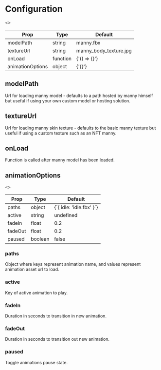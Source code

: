 # Configuration

<>
  <table>
    <thead>
      <tr>
        <th align="center">Prop</th>
        <th align="center">Type</th>
        <th align="center">Default</th>
      </tr>
    </thead>
    <tbody>
      <tr>
        <td>modelPath</td>
        <td>string</td>
        <td>manny.fbx</td>
      </tr>
      <tr>
        <td>textureUrl</td>
        <td>string</td>
        <td>manny_body_texture.jpg</td>
      </tr>
      <tr>
        <td>onLoad</td>
        <td>function</td>
        <td>{'() => {}'}</td>
      </tr>
      <tr>
        <td>animationOptions</td>
        <td>object</td>
        <td>{'{}'}</td>
      </tr>
    </tbody>
  </table>
</>

## modelPath

Url for loading manny model - defaults to a path hosted by manny himself but useful if
using your own custom model or hosting solution.

## textureUrl

Url for loading manny skin texture - defaults to the basic manny texture but useful if
using a custom texture such as an NFT manny.

## onLoad

Function is called after manny model has been loaded.

## animationOptions

<>
  <table>
    <thead>
      <tr>
        <th align="center">Prop</th>
        <th align="center">Type</th>
        <th align="center">Default</th>
      </tr>
    </thead>
    <tbody>
      <tr>
        <td>paths</td>
        <td>object</td>
        <td>{`{ idle: 'idle.fbx' }`}</td>
      </tr>
      <tr>
        <td>active</td>
        <td>string</td>
        <td>undefined</td>
      </tr>
      <tr>
        <td>fadeIn</td>
        <td>float</td>
        <td>0.2</td>
      </tr>
      <tr>
        <td>fadeOut</td>
        <td>float</td>
        <td>0.2</td>
      </tr>
      <tr>
        <td>paused</td>
        <td>boolean</td>
        <td>false</td>
      </tr>
    </tbody>
  </table>
</>

### paths

Object where keys represent animation name, and values represent animation asset url to load.

### active

Key of active animation to play.

### fadeIn

Duration in seconds to transition in new animation.

### fadeOut

Duration in seconds to transition out new animation.

### paused

Toggle animations pause state.